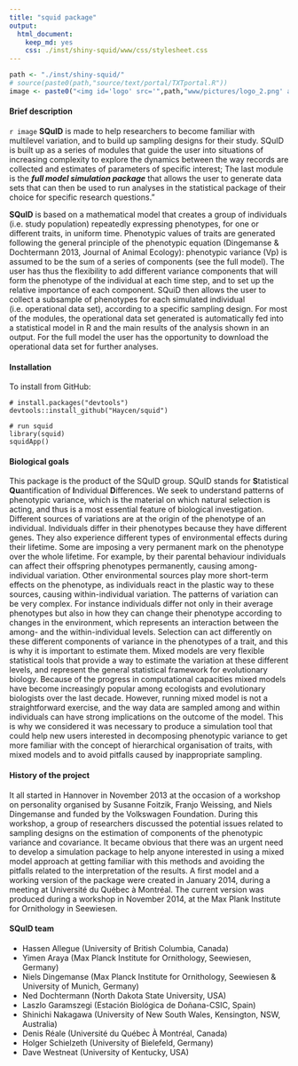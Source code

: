 ```yaml
---
title: "squid package"
output: 
  html_document: 
    keep_md: yes
    css: ./inst/shiny-squid/www/css/stylesheet.css
---
```


```r

path <- "./inst/shiny-squid/"
# source(paste0(path,"source/text/portal/TXTportal.R"))
image <- paste0("<img id='logo' src='",path,"www/pictures/logo_2.png' align='left' alt='SQuID' style='padding-right:20px;'>")
```

#### Brief description
`r image`
**SQuID** is made to help researchers to become familiar with multilevel variation, and to build up sampling designs for their study. SQuID is built up as a series of modules that guide the user into situations of increasing complexity to explore the dynamics between the way records are collected and estimates of parameters of specific interest; The last module is the ***full model simulation package*** that allows the user to generate data sets that can then be used to run analyses in the statistical package of their choice for specific research questions."

**SQuID** is based on a mathematical model that creates a group of individuals (i.e. study population) repeatedly expressing phenotypes, for one or different traits, in uniform time. Phenotypic values of traits are generated following the general principle of the phenotypic equation (Dingemanse & Dochtermann 2013, Journal of Animal Ecology): phenotypic variance (Vp) is assumed to be the sum of a series of components (see the full model). The user has thus the flexibility to add different variance components that will form the phenotype of the individual at each time step, and to set up the relative importance of each component. SQuiD then allows the user to collect a subsample of phenotypes for each simulated individual (i.e. operational data set), according to a specific sampling design. For most of the modules, the operational data set generated is automatically fed into a statistical model in R and the main results of the analysis shown in an output. For the full model the user has the opportunity to download the operational data set for further analyses.

#### Installation

To install from GitHub:

```
# install.packages("devtools")
devtools::install_github("Haycen/squid")

# run squid
library(squid)
squidApp()
```

#### Biological goals
This package is the product of the SQuID group. SQuID stands for **S**tatistical **Qu**antification of **I**ndividual **D**ifferences. We seek to understand patterns of phenotypic variance, which is the material on which natural selection is acting, and thus is a most essential feature of biological investigation. Different sources of variations are at the origin of the phenotype of an individual. Individuals differ in their phenotypes because they have different genes. They also experience different types of environmental effects during their lifetime. Some are imposing a very permanent mark on the phenotype over the whole lifetime. For example, by their parental behaviour individuals can affect their offspring phenotypes permanently, causing among-individual variation. Other environmental sources play more short-term effects on the phenotype, as individuals react in the plastic way to these sources, causing within-individual variation. The patterns of variation can be very complex. For instance individuals differ not only in their average phenotypes but also in how they can change their phenotype according to changes in the environment, which represents an interaction between the among- and the within-individual levels. Selection can act differently on these different components of variance in the phenotypes of a trait, and this is why it is important to estimate them. Mixed models are very flexible statistical tools that provide a way to estimate the variation at these different levels, and represent the general statistical framework for evolutionary biology. Because of the progress in computational capacities mixed models have become increasingly popular among ecologists and evolutionary biologists over the last decade. However, running mixed model is not a straightforward exercise, and the way data are sampled among and within individuals can have strong implications on the outcome of the model. This is why we considered it was necessary to produce a simulation tool that could help new users interested in decomposing phenotypic variance to get more familiar with the concept of hierarchical organisation of traits, with mixed models and to avoid pitfalls caused by inappropriate sampling.


#### History of the project
It all started in Hannover in November 2013 at the occasion of a workshop on personality organised by Susanne Foitzik, Franjo Weissing, and Niels Dingemanse and funded by the Volkswagen Foundation. During this workshop, a group of researchers discussed the potential issues related to sampling designs on the estimation of components of the phenotypic variance and covariance. It became obvious that there was an urgent need to develop a simulation package to help anyone interested in using a mixed model approach at getting familiar with this methods and avoiding the pitfalls related to the interpretation of the results. A first model and a working version of the package were created in January 2014, during a meeting at Université du Québec à Montréal. The current version was produced during a workshop in November 2014, at the Max Plank Institute for Ornithology in Seewiesen. 

#### SQuID team

* Hassen Allegue (University of British Columbia, Canada)
* Yimen Araya (Max Planck Institute for Ornithology, Seewiesen, Germany)
* Niels Dingemanse (Max Planck Institute for Ornithology, Seewiesen & University of Munich, Germany)
* Ned Dochtermann (North Dakota State University, USA)
* Laszlo Garamszegi (Estación Biológica de Doñana-CSIC, Spain)
* Shinichi Nakagawa (University of New South Wales, Kensington, NSW, Australia)
* Denis Réale (Université du Québec À Montréal, Canada)
* Holger Schielzeth (University of Bielefeld, Germany)
* Dave Westneat (University of Kentucky, USA)